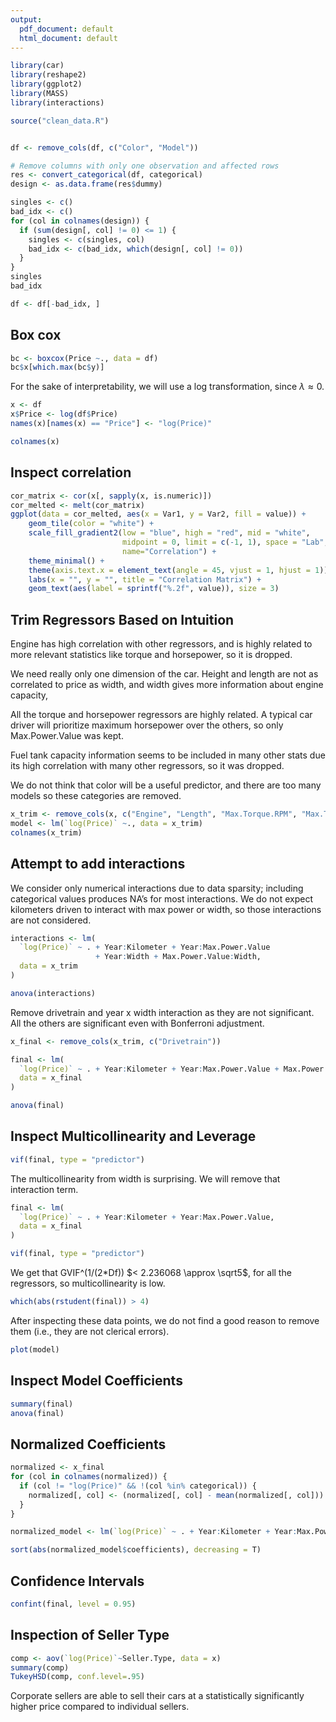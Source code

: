```yaml
---
output:
  pdf_document: default
  html_document: default
---
```

```r
library(car)
library(reshape2)
library(ggplot2)
library(MASS)
library(interactions)

source("clean_data.R")


df <- remove_cols(df, c("Color", "Model"))

# Remove columns with only one observation and affected rows
res <- convert_categorical(df, categorical)
design <- as.data.frame(res$dummy)

singles <- c()
bad_idx <- c()
for (col in colnames(design)) {
  if (sum(design[, col] != 0) <= 1) {
    singles <- c(singles, col)
    bad_idx <- c(bad_idx, which(design[, col] != 0))
  }
}
singles
bad_idx

df <- df[-bad_idx, ]
```

## Box cox
```r
bc <- boxcox(Price ~., data = df)
bc$x[which.max(bc$y)]
```

For the sake of interpretability, we will use a log transformation, since $\lambda \approx 0$.
```r
x <- df
x$Price <- log(df$Price)
names(x)[names(x) == "Price"] <- "log(Price)"

colnames(x)
```

## Inspect correlation
```r
cor_matrix <- cor(x[, sapply(x, is.numeric)])
cor_melted <- melt(cor_matrix)
ggplot(data = cor_melted, aes(x = Var1, y = Var2, fill = value)) +
    geom_tile(color = "white") +
    scale_fill_gradient2(low = "blue", high = "red", mid = "white", 
                         midpoint = 0, limit = c(-1, 1), space = "Lab", 
                         name="Correlation") +
    theme_minimal() +
    theme(axis.text.x = element_text(angle = 45, vjust = 1, hjust = 1)) +
    labs(x = "", y = "", title = "Correlation Matrix") +
    geom_text(aes(label = sprintf("%.2f", value)), size = 3)
```

## Trim Regressors Based on Intuition
Engine has high correlation with other regressors, and is highly related to more relevant statistics like torque and horsepower, so it is dropped.

We need really only one dimension of the car. Height and length are not as correlated to price as width, and width gives more information about engine capacity, 

All the torque and horsepower regressors are highly related. A typical car driver will prioritize maximum horsepower over the others, so only Max.Power.Value was kept.

Fuel tank capacity information seems to be included in many other stats due its high correlation with many other regressors, so it was dropped.

We do not think that color will be a useful predictor, and there are too many models so these categories are removed.

```r
x_trim <- remove_cols(x, c("Engine", "Length", "Max.Torque.RPM", "Max.Torque.Value", "Max.Power.RPM", "Color", "Model", "Height", "Fuel.Tank.Capacity"))
model <- lm(`log(Price)` ~., data = x_trim)
colnames(x_trim)
```

## Attempt to add interactions

We consider only numerical interactions due to data sparsity; including categorical values produces NA's for most interactions. We do not expect kilometers driven to interact with max power or width, so those interactions are not considered.

```r
interactions <- lm(
  `log(Price)` ~ . + Year:Kilometer + Year:Max.Power.Value 
                   + Year:Width + Max.Power.Value:Width,
  data = x_trim
)

anova(interactions)
```

Remove drivetrain and year x width interaction as they are not significant. All the others are significant even with Bonferroni adjustment.

```r
x_final <- remove_cols(x_trim, c("Drivetrain"))

final <- lm(
  `log(Price)` ~ . + Year:Kilometer + Year:Max.Power.Value + Max.Power.Value:Width,
  data = x_final
)

anova(final)
```

## Inspect Multicollinearity and Leverage
```r
vif(final, type = "predictor")
```

The multicollinearity from width is surprising. We will remove that interaction term.
```r
final <- lm(
  `log(Price)` ~ . + Year:Kilometer + Year:Max.Power.Value,
  data = x_final
)

vif(final, type = "predictor")
```
We get that GVIF^(1/(2*Df)) $< 2.236068 \approx \sqrt5$, for all the regressors, so multicollinearity is low.


```r
which(abs(rstudent(final)) > 4)
```
After inspecting these data points, we do not find a good reason to remove them (i.e., they are not clerical errors).

```r
plot(model)
```

## Inspect Model Coefficients
```r
summary(final)
anova(final)
```

## Normalized Coefficients
```r
normalized <- x_final
for (col in colnames(normalized)) {
  if (col != "log(Price)" && !(col %in% categorical)) {
    normalized[, col] <- (normalized[, col] - mean(normalized[, col])) / sd(normalized[, col])
  }
}

normalized_model <- lm(`log(Price)` ~ . + Year:Kilometer + Year:Max.Power.Value, data = normalized)

sort(abs(normalized_model$coefficients), decreasing = T)
```

## Confidence Intervals
```r
confint(final, level = 0.95)
```

## Inspection of Seller Type
```r
comp <- aov(`log(Price)`~Seller.Type, data = x)
summary(comp)
TukeyHSD(comp, conf.level=.95)
```
Corporate sellers are able to sell their cars at a statistically significantly higher price compared to individual sellers.

